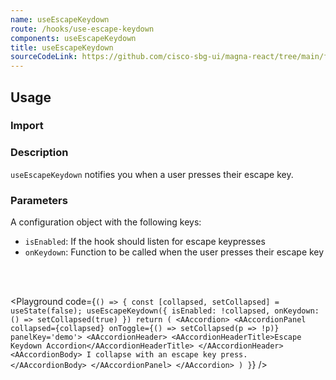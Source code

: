 ```yaml
---
name: useEscapeKeydown
route: /hooks/use-escape-keydown
components: useEscapeKeydown
title: useEscapeKeydown
sourceCodeLink: https://github.com/cisco-sbg-ui/magna-react/tree/main/framework/hooks/useEscapeKeydown
---
```


## Usage

### Import

<ComponentImport components="useEscapeKeydown" />

### Description

`useEscapeKeydown` notifies you when a user presses their escape key.

### Parameters

A configuration object with the following keys:

- `isEnabled`: If the hook should listen for escape keypresses
- `onKeydown`: Function to be called when the user presses their escape key

<br />
<br />

<Playground
  code={`() => {
    const [collapsed, setCollapsed] = useState(false);
    useEscapeKeydown({
      isEnabled: !collapsed,
      onKeydown: () => setCollapsed(true)
    })
    return (
      <AAccordion>
        <AAccordionPanel
            collapsed={collapsed}
            onToggle={() => setCollapsed(p => !p)}
            panelKey='demo'>
          <AAccordionHeader>
            <AAccordionHeaderTitle>Escape Keydown Accordion</AAccordionHeaderTitle>
          </AAccordionHeader>
          <AAccordionBody>
            I collapse with an escape key press.
          </AAccordionBody>
        </AAccordionPanel>
      </AAccordion>
    )
  }`}
/>
